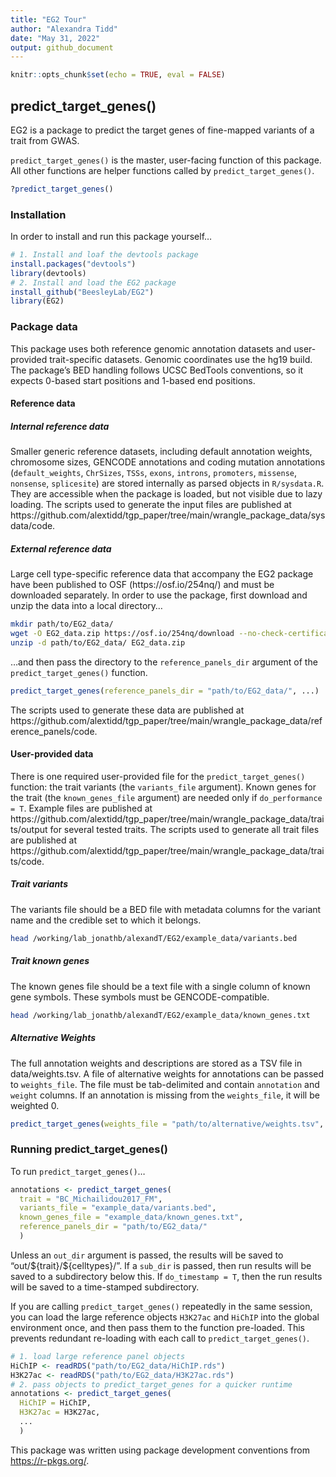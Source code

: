 ```yaml
---
title: "EG2 Tour"
author: "Alexandra Tidd"
date: "May 31, 2022"
output: github_document
---
```


```r
knitr::opts_chunk$set(echo = TRUE, eval = FALSE)
```

## predict_target_genes()

EG2 is a package to predict the target genes of fine-mapped variants of a trait from GWAS. 

`predict_target_genes()` is the master, user-facing function of this package. All other functions are helper functions called by `predict_target_genes()`. 
```r
?predict_target_genes()
```

### Installation
In order to install and run this package yourself...
```r
# 1. Install and loaf the devtools package
install.packages("devtools")
library(devtools)
# 2. Install and load the EG2 package
install_github("BeesleyLab/EG2")
library(EG2)
```

### Package data
This package uses both reference genomic annotation datasets and user-provided trait-specific datasets. Genomic coordinates use the hg19 build. The package's BED handling follows UCSC BedTools conventions, so it expects 0-based start positions and 1-based end positions.

#### Reference data
##### Internal reference data
Smaller generic reference datasets, including default annotation weights, chromosome sizes, GENCODE annotations and coding mutation annotations (`default_weights`, `ChrSizes`, `TSSs`, `exons`, `introns`, `promoters`, `missense`, `nonsense`, `splicesite`) are stored internally as parsed objects in `R/sysdata.R`. They are accessible when the package is loaded, but not visible due to lazy loading. The scripts used to generate the input files are published at https://github.com/alextidd/tgp_paper/tree/main/wrangle_package_data/sysdata/code.

##### External reference data
Large cell type-specific reference data that accompany the EG2 package have been published to OSF (https://osf.io/254nq/) and must be downloaded separately. In order to use the package, first download and unzip the data into a local directory...
```bash
mkdir path/to/EG2_data/
wget -O EG2_data.zip https://osf.io/254nq/download --no-check-certificate
unzip -d path/to/EG2_data/ EG2_data.zip
```
...and then pass the directory to the `reference_panels_dir` argument of the `predict_target_genes()` function. 
```r
predict_target_genes(reference_panels_dir = "path/to/EG2_data/", ...)
```
The scripts used to generate these data are published at https://github.com/alextidd/tgp_paper/tree/main/wrangle_package_data/reference_panels/code.

#### User-provided data
There is one required user-provided file for the `predict_target_genes()` function: the trait variants (the `variants_file` argument). Known genes for the trait (the `known_genes_file` argument) are needed only if `do_performance = T`. Example files are published at https://github.com/alextidd/tgp_paper/tree/main/wrangle_package_data/traits/output for several tested traits. The scripts used to generate all trait files are published at https://github.com/alextidd/tgp_paper/tree/main/wrangle_package_data/traits/code.

##### Trait variants 
The variants file should be a BED file with metadata columns for the variant name and the credible set to which it belongs.
```bash
head /working/lab_jonathb/alexandT/EG2/example_data/variants.bed
```

##### Trait known genes
The known genes file should be a text file with a single column of known gene symbols. These symbols must be GENCODE-compatible.
```bash
head /working/lab_jonathb/alexandT/EG2/example_data/known_genes.txt
```

##### Alternative Weights
The full annotation weights and descriptions are stored as a TSV file in data/weights.tsv. 
A file of alternative weights for annotations can be passed to `weights_file`. The file must be tab-delimited and contain `annotation` and `weight` columns. If an annotation is missing from the `weights_file`, it will be weighted 0.
```r
predict_target_genes(weights_file = "path/to/alternative/weights.tsv", ...)
```

### Running predict_target_genes()
To run `predict_target_genes()`...
```r
annotations <- predict_target_genes(
  trait = "BC_Michailidou2017_FM",
  variants_file = "example_data/variants.bed",
  known_genes_file = "example_data/known_genes.txt",
  reference_panels_dir = "path/to/EG2_data/"
  )
```

Unless an `out_dir` argument is passed, the results will be saved to "out/\$\{trait\}/\$\{celltypes\}/". If a `sub_dir` is passed, then run results will be saved to a subdirectory below this. If `do_timestamp = T`, then the run results will be saved to a time-stamped subdirectory. 

If you are calling `predict_target_genes()` repeatedly in the same session, you can load the large reference objects `H3K27ac` and `HiChIP` into the global environment once, and then pass them to the function pre-loaded. This prevents redundant re-loading with each call to `predict_target_genes()`.
```r
# 1. load large reference panel objects
HiChIP <- readRDS("path/to/EG2_data/HiChIP.rds")
H3K27ac <- readRDS("path/to/EG2_data/H3K27ac.rds")
# 2. pass objects to predict_target_genes for a quicker runtime
annotations <- predict_target_genes(
  HiChIP = HiChIP,
  H3K27ac = H3K27ac,
  ...
  )
```

This package was written using package development conventions from <https://r-pkgs.org/>. 



